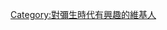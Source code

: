 {{Userbox
  |border-c = #000000
  |border-s = 1
  |id-c     = 
  |id-s     = 12
  |id-fc    = #003399
  |info-s   = 9
  |info-fc  = #008000
  |id       = [[File:YoshinogariIseki.jpg|50px]]
  |info     = 這個用戶喜歡[[日本歷史]]，特別是[[彌生時代]]。
}}

[[Category:對彌生時代有興趣的維基人]]